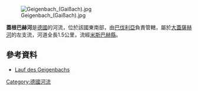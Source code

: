 {{No footnotes|time=2020-12-06T04:30:16+00:00}}
{{Coord|47.72822|N|11.65336|E|display=title}}
[[Image:Geigenbach_(Gaißach).jpg|right]]

'''蓋根巴赫河'''是[[德國|德國]]的河流，位於該國東南部，由[[巴伐利亞|巴伐利亞]]負責管轄，屬於[[大蓋薩赫河|大蓋薩赫河]]的左支流，河道全長1.5公里，流經[[米斯巴赫縣|米斯巴赫縣]]。

==參考資料==
* [http://geoportal.bayern.de/bayernatlas/?zoom=10&bgLayer=tk&Y=4473433.50&X=5288360.00&lang=de&topic=ba Lauf des Geigenbachs]

{{Germany-geo-stub}}
[[Category:德國河流|Category:德國河流]]
